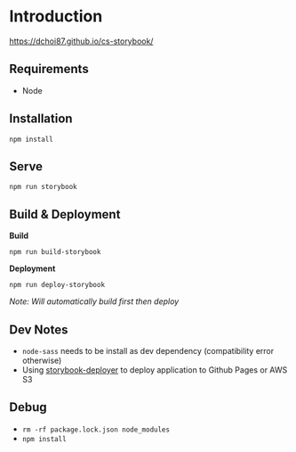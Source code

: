 
<Meta title="Introduction" />

# Introduction

https://dchoi87.github.io/cs-storybook/

## Requirements

* Node

## Installation

```
npm install
```

## Serve

```
npm run storybook
```

## Build & Deployment

**Build**
```
npm run build-storybook
```

**Deployment**
```
npm run deploy-storybook
```
*Note: Will automatically build first then deploy*

## Dev Notes
* `node-sass` needs to be install as dev dependency (compatibility error otherwise)
* Using [storybook-deployer](https://github.com/storybookjs/storybook-deployer) to deploy application to Github Pages or AWS S3

## Debug
* `rm -rf package.lock.json node_modules`
* `npm install`